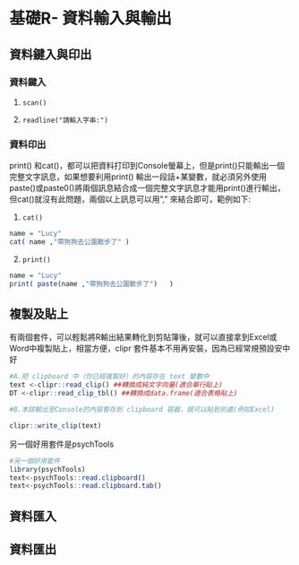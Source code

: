 # 基礎R- 資料輸入與輸出

## 資料鍵入與印出

### 資料鍵入

1.  `scan()`

2.  `readline("請輸入字串:")`

### 資料印出

print() 和cat()，都可以把資料打印到Console螢幕上，但是print()只能輸出一個完整文字訊息，如果想要利用print() 輸出一段話+某變數，就必須另外使用paste()或paste0()將兩個訊息結合成一個完整文字訊息才能用print()進行輸出，但cat()就沒有此問題，兩個以上訊息可以用"," 來結合即可，範例如下:

1.  `cat()`

```r
name = "Lucy"
cat( name ,"帶狗狗去公園散步了" )
```

2.  `print()`

```r
name = "Lucy"
print( paste(name ,"帶狗狗去公園散步了")   )
```

## 複製及貼上

有兩個套件，可以輕鬆將R輸出結果轉化到剪貼簿後，就可以直接拿到Excel或Word中複製貼上，相當方便，clipr 套件基本不用再安裝，因為已經常規預設安中好

```r
#A.把 clipboard 中（你已經複製好）的內容存在 text 變數中 
text <-clipr::read_clip() ##轉換成純文字向量(適合單行貼上) 
DT <-clipr::read_clip_tbl() ##轉換成data.frame(適合表格貼上)

#B.本該輸出至Console的內容暫存到 clipboard 容器，就可以貼到別處(例如Excel)

clipr::write_clip(text)

```

另一個好用套件是psychTools

```r
#另一個好用套件
library(psychTools) 
text<-psychTools::read.clipboard() 
text<-psychTools::read.clipboard.tab()
```

## 資料匯入

## 資料匯出
